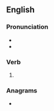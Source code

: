==English==

===Pronunciation===
* {{IPA|/bɹiːtʃt/|lang=en}}
* {{homophones|breeched|lang=en}}

===Verb===
{{head|en|verb form}}

# {{en-past of|breach}}

===Anagrams===
* {{l|en|berdache}}